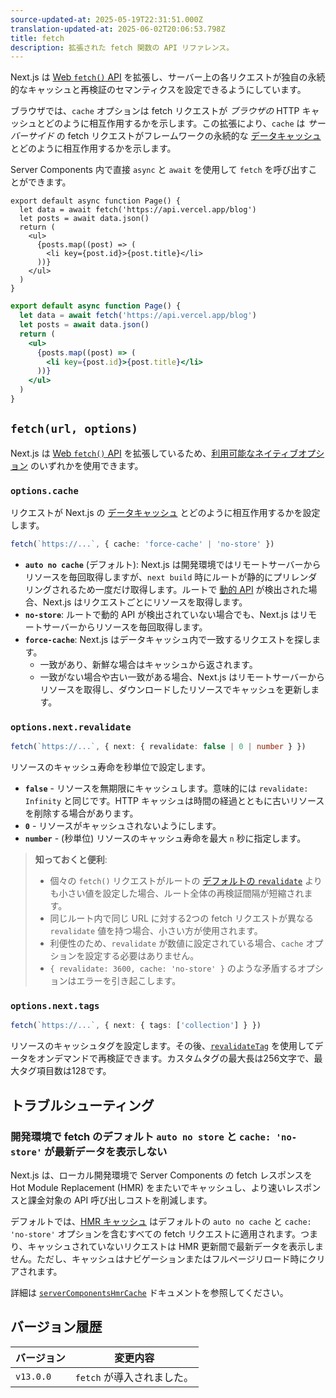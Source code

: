 ```yaml
---
source-updated-at: 2025-05-19T22:31:51.000Z
translation-updated-at: 2025-06-02T20:06:53.798Z
title: fetch
description: 拡張された fetch 関数の API リファレンス。
---
```


Next.js は [Web `fetch()` API](https://developer.mozilla.org/docs/Web/API/Fetch_API) を拡張し、サーバー上の各リクエストが独自の永続的なキャッシュと再検証のセマンティクスを設定できるようにしています。

ブラウザでは、`cache` オプションは fetch リクエストが _ブラウザの_ HTTP キャッシュとどのように相互作用するかを示します。この拡張により、`cache` は _サーバーサイド_ の fetch リクエストがフレームワークの永続的な [データキャッシュ](/docs/app/deep-dive/caching#data-cache) とどのように相互作用するかを示します。

Server Components 内で直接 `async` と `await` を使用して `fetch` を呼び出すことができます。

```tsx filename="app/page.tsx" switcher
export default async function Page() {
  let data = await fetch('https://api.vercel.app/blog')
  let posts = await data.json()
  return (
    <ul>
      {posts.map((post) => (
        <li key={post.id}>{post.title}</li>
      ))}
    </ul>
  )
}
```

```jsx filename="app/page.js" switcher
export default async function Page() {
  let data = await fetch('https://api.vercel.app/blog')
  let posts = await data.json()
  return (
    <ul>
      {posts.map((post) => (
        <li key={post.id}>{post.title}</li>
      ))}
    </ul>
  )
}
```

## `fetch(url, options)`

Next.js は [Web `fetch()` API](https://developer.mozilla.org/docs/Web/API/Fetch_API) を拡張しているため、[利用可能なネイティブオプション](https://developer.mozilla.org/docs/Web/API/fetch#parameters) のいずれかを使用できます。

### `options.cache`

リクエストが Next.js の [データキャッシュ](/docs/app/deep-dive/caching#data-cache) とどのように相互作用するかを設定します。

```ts
fetch(`https://...`, { cache: 'force-cache' | 'no-store' })
```

- **`auto no cache`** (デフォルト): Next.js は開発環境ではリモートサーバーからリソースを毎回取得しますが、`next build` 時にルートが静的にプリレンダリングされるため一度だけ取得します。ルートで [動的 API](/docs/app/getting-started/partial-prerendering#dynamic-rendering) が検出された場合、Next.js はリクエストごとにリソースを取得します。
- **`no-store`**: ルートで動的 API が検出されていない場合でも、Next.js はリモートサーバーからリソースを毎回取得します。
- **`force-cache`**: Next.js はデータキャッシュ内で一致するリクエストを探します。
  - 一致があり、新鮮な場合はキャッシュから返されます。
  - 一致がない場合や古い一致がある場合、Next.js はリモートサーバーからリソースを取得し、ダウンロードしたリソースでキャッシュを更新します。

### `options.next.revalidate`

```ts
fetch(`https://...`, { next: { revalidate: false | 0 | number } })
```

リソースのキャッシュ寿命を秒単位で設定します。

- **`false`** - リソースを無期限にキャッシュします。意味的には `revalidate: Infinity` と同じです。HTTP キャッシュは時間の経過とともに古いリソースを削除する場合があります。
- **`0`** - リソースがキャッシュされないようにします。
- **`number`** - (秒単位) リソースのキャッシュ寿命を最大 `n` 秒に指定します。

> **知っておくと便利**:
>
> - 個々の `fetch()` リクエストがルートの [デフォルトの `revalidate`](/docs/app/api-reference/file-conventions/route-segment-config#revalidate) よりも小さい値を設定した場合、ルート全体の再検証間隔が短縮されます。
> - 同じルート内で同じ URL に対する2つの fetch リクエストが異なる `revalidate` 値を持つ場合、小さい方が使用されます。
> - 利便性のため、`revalidate` が数値に設定されている場合、`cache` オプションを設定する必要はありません。
> - `{ revalidate: 3600, cache: 'no-store' }` のような矛盾するオプションはエラーを引き起こします。

### `options.next.tags`

```ts
fetch(`https://...`, { next: { tags: ['collection'] } })
```

リソースのキャッシュタグを設定します。その後、[`revalidateTag`](https://nextjs.org/docs/app/api-reference/functions/revalidateTag) を使用してデータをオンデマンドで再検証できます。カスタムタグの最大長は256文字で、最大タグ項目数は128です。

## トラブルシューティング

### 開発環境で fetch のデフォルト `auto no store` と `cache: 'no-store'` が最新データを表示しない

Next.js は、ローカル開発環境で Server Components の fetch レスポンスを Hot Module Replacement (HMR) をまたいでキャッシュし、より速いレスポンスと課金対象の API 呼び出しコストを削減します。

デフォルトでは、[HMR キャッシュ](/docs/app/api-reference/config/next-config-js/serverComponentsHmrCache) はデフォルトの `auto no cache` と `cache: 'no-store'` オプションを含むすべての fetch リクエストに適用されます。つまり、キャッシュされていないリクエストは HMR 更新間で最新データを表示しません。ただし、キャッシュはナビゲーションまたはフルページリロード時にクリアされます。

詳細は [`serverComponentsHmrCache`](/docs/app/api-reference/config/next-config-js/serverComponentsHmrCache) ドキュメントを参照してください。

## バージョン履歴

| バージョン   | 変更内容             |
| --------- | ------------------- |
| `v13.0.0` | `fetch` が導入されました。 |